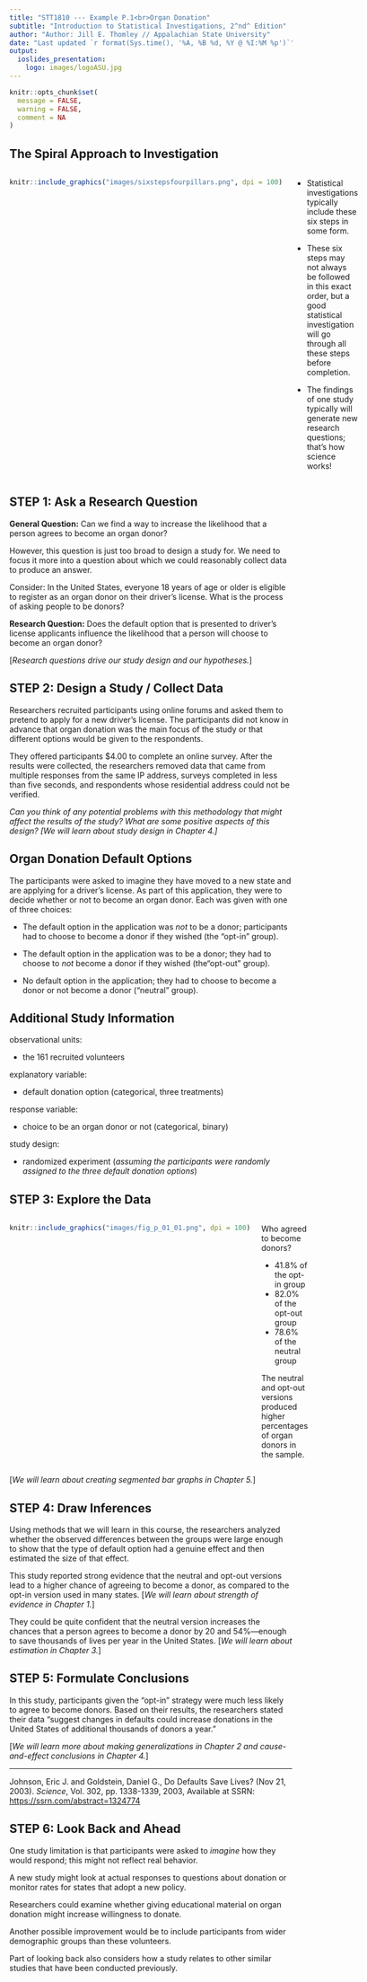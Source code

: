 ```yaml
---
title: "STT1810 --- Example P.1<br>Organ Donation"
subtitle: "Introduction to Statistical Investigations, 2^nd^ Edition"
author: "Author: Jill E. Thomley // Appalachian State University"
date: "Last updated `r format(Sys.time(), '%A, %B %d, %Y @ %I:%M %p')`"
output: 
  ioslides_presentation:
    logo: images/logoASU.jpg
---
```


```r
knitr::opts_chunk$set(
  message = FALSE,
  warning = FALSE,
  comment = NA
)
```


## The Spiral Approach to Investigation

:::::: {style="display: flex;"}

::: {}

```r
knitr::include_graphics("images/sixstepsfourpillars.png", dpi = 100)
```

:::

::: {}

&nbsp;&nbsp;&nbsp;&nbsp;&nbsp;

:::

::: {}

* Statistical investigations typically include these six steps in some form. 

* These six steps may not always be followed in this exact order, but a good statistical investigation will go through all these steps before completion.

* The findings of one study typically will generate new research questions; that's how science works!

:::

::::


## STEP 1: Ask a Research Question

**General Question:** Can we find a way to increase the likelihood that a person agrees to become an organ donor? 

However, this question is just too broad to design a study for. We need to focus it more into a question about which we could reasonably collect data to produce an answer.

Consider: In the United States, everyone 18 years of age or older is eligible to register as an organ donor on their driver's license. What is the process of asking people to be donors?

**Research Question:** Does the default option that is presented to driver’s license applicants influence the likelihood that a person will choose to become an organ donor?

[*Research questions drive our study design and our hypotheses.*]


## STEP 2: Design a Study / Collect Data

Researchers recruited participants using online forums and asked them to pretend to apply for a new driver’s license. The participants did not know in advance that organ donation was the main focus of the study or that different options would be given to the respondents.

They offered participants $4.00 to complete an online survey. After the results were collected, the researchers removed data that came from multiple responses from the same IP address, surveys completed in less than five seconds, and respondents whose residential address could not be verified.

*Can you think of any potential problems with this methodology that might affect the results of the study? What are some positive aspects of this design? [We will learn about study design in Chapter 4.]*


## Organ Donation Default Options

The participants were asked to imagine they have moved to a new state and are applying for a driver’s license. As part of this application, they were to decide whether or not to become an organ donor. Each was given with one of three choices:

* The default option in the application was *not* to be a donor; participants had to choose to become a donor if they wished (the “opt-in” group).

* The default option in the application was to be a donor; they had to choose to *not* become a donor if they wished (the“opt-out” group).

* No default option in the application; they had to choose to become a donor or not become a donor ("neutral" group).


## Additional Study Information

observational units: 

* the 161 recruited volunteers

explanatory variable: 

* default donation option (categorical, three treatments)

response variable: 

* choice to be an organ donor or not (categorical, binary)

study design:

* randomized experiment (*assuming the participants were randomly assigned to the three default donation options*)


## STEP 3: Explore the Data

:::::: {style="display: flex;"}

::: {}

```r
knitr::include_graphics("images/fig_p_01_01.png", dpi = 100)
```

:::

::: {}

&nbsp;&nbsp;&nbsp;&nbsp;&nbsp;

:::

::: {}

Who agreed to become donors?

* 41.8% of the opt-in group
* 82.0% of the opt-out group
* 78.6% of the neutral group

The neutral and opt-out versions produced higher percentages of organ donors in the sample.

:::

::::

[*We will learn about creating segmented bar graphs in Chapter 5.*]


## STEP 4: Draw Inferences

Using methods that we will learn in this course, the researchers analyzed whether the observed differences between the groups were large enough to show that the type of default option had a genuine effect and then estimated the size of that effect. 

This study reported strong evidence that the neutral and opt-out versions lead to a higher chance of agreeing to become a donor, as compared to the opt-in version used in many states. [*We will learn about strength of evidence in Chapter 1.*]

They could be quite confident that the neutral version increases the chances that a person agrees to become a donor by 20 and 54%---enough to save thousands of lives per year in the United States. [*We will learn about estimation in Chapter 3.*]


## STEP 5: Formulate Conclusions

In this study, participants given the “opt-in” strategy were much less likely to agree to become donors. Based on their results, the researchers stated their data “suggest changes in defaults could increase donations in the United States of additional thousands of donors a year.” 

[*We will learn more about making generalizations in Chapter 2 and cause-and-effect conclusions in Chapter 4.*]

<hr>

Johnson, Eric J. and Goldstein, Daniel G., Do Defaults Save Lives? (Nov 21, 2003). *Science*, Vol. 302, pp. 1338-1339, 2003, Available at SSRN: [https://ssrn.com/abstract=1324774](https://ssrn.com/abstract=1324774)


## STEP 6: Look Back and Ahead

One study limitation is that participants were asked to *imagine* how they would respond; this might not reflect real behavior. 

A new study might look at actual responses to questions about donation or monitor rates for states that adopt a new policy. 

Researchers could examine whether giving educational material on organ donation might increase willingness to donate. 

Another possible improvement would be to include participants from wider demographic groups than these volunteers.

Part of looking back also considers how a study relates to other similar studies that have been conducted previously.



